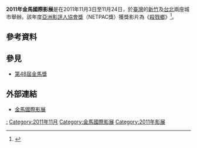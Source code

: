 {{Refimprove|time=2016-03-08T22:03:20+00:00}} 
{{Infobox film festival
| name           = 2011年金馬國際影展
| logo           = 
| logo_alt       =
| logo_size      = 
<!-- 注释: | image          = 48th Golden Horse Awards poster.jpg -->
| image_alt      =
| image_size     = 
| caption        = 2011年[[金馬影展|金馬影展]]主視覺海報
| opening        = 《[[10+10|10+10]]》<ref>{{cite news|title=金馬影展開幕片 舒淇梅芳飆戲|url=http://www.ntdtv.com/xtr/b5/2011/10/15/a603606.html|accessdate=2016-03-09|date=2011-10-15|archive-url=https://web.archive.org/web/20170329062451/http://www.ntdtv.com/xtr/b5/2011/10/15/a603606.html|archive-date=2017-03-29|dead-url=yes}}</ref>
| closing        = 《[[阿娜答有點blue|阿娜答有點blue]]》<ref>{{cite news|title=再添星光　宮崎葵點頭來台頒獎|url=http://iservice.ltn.com.tw/2011/specials/goldenhorse/news.php?type=l&no=569117|accessdate=2016-03-09|date=2011-11-18|archive-date=2020-04-15|archive-url=https://web.archive.org/web/20200415170143/http://iservice.ltn.com.tw/2011/specials/goldenhorse/news.php?type=l&no=569117|dead-url=no}}</ref>
| location       = {{ROC}}[[台北|台北]]<BR/>{{ROC}}[[新竹|新竹]]
| founded        = 1980年
| awardsreceived = 
| awards         = 
| films          = 
| directors      = 
| producers      = 
| writers        = 
| starring       = 
| host           = [[臺北金馬影展執行委員會|臺北金馬影展執行委員會]]
| number         = 
| date           = 2011年11月3日至11月24日
| language       = [[汉语|汉语]]、[[英语|英语]]
| website        = 
| chronology     = 
| preceded_by    = [[2010年金馬國際影展|2010年金馬國際影展]]
| followed_by    = [[2012年金馬國際影展|2012年金馬國際影展]]
}}
'''2011年金馬國際影展'''是在2011年11月3日至11月24日，於[[臺灣|臺灣]]的[[新竹|新竹]]及[[台北|台北]]兩座城市舉辦。該年度[[亞洲影評人協會獎|亞洲影評人協會獎]]（NETPAC獎）獲獎影片為《[[殺戮鄉|殺戮鄉]]》<ref>{{cite news|title=台灣金馬國際影展 《野蠻的驕傲》獲NETPAC獎|url=http://www.epochtimes.com/b5/11/11/26/n3441409.htm|accessdate=2016-03-09|date=2011-11-25|archive-date=2016-04-25|archive-url=https://web.archive.org/web/20160425160221/http://www.epochtimes.com/b5/11/11/26/n3441409.htm|dead-url=no}}</ref>。

==參考資料==
{{Reflist}}

==參見==
*[[第48屆金馬獎|第48屆金馬獎]]

== 外部連結 ==
* [http://www.goldenhorse.org.tw/film/about/overview/ 金馬國際影展]{{Wayback|url=http://www.goldenhorse.org.tw/film/about/overview/ |date=20170427234052 }}

{{金馬國際影展}}

[[Category:2011年臺灣電影|:]]
[[Category:2011年11月|Category:2011年11月]]
[[Category:金馬國際影展|Category:金馬國際影展]]
[[Category:2011年影展|Category:2011年影展]]